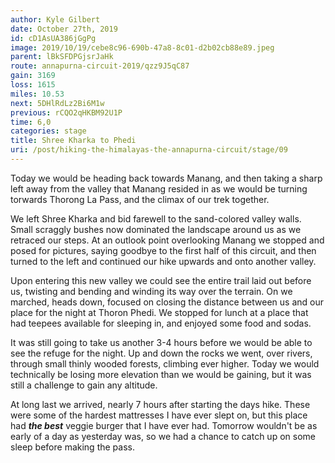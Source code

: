 ```yaml
---
author: Kyle Gilbert
date: October 27th, 2019
id: cD1AsUA386jGgPg
image: 2019/10/19/cebe8c96-690b-47a8-8c01-d2b02cb88e89.jpeg
parent: lBkSFDPGjsrJaHk
route: annapurna-circuit-2019/qzz9J5qC87
gain: 3169
loss: 1615
miles: 10.53
next: 5DHlRdLz2Bi6M1w
previous: rCQO2qHKBM92U1P
time: 6,0
categories: stage
title: Shree Kharka to Phedi
uri: /post/hiking-the-himalayas-the-annapurna-circuit/stage/09
---
```


<Stats />

<Route />

Today we would be heading back towards Manang, and then taking a sharp left
away from the valley that Manang resided in as we would be turning torwards
Thorong La Pass, and the climax of our trek together.

We left Shree Kharka and bid farewell to the sand-colored valley walls. Small
scraggly bushes now dominated the landscape around us as we retraced our steps.
At an outlook point overlooking Manang we stopped and posed for pictures, saying
goodbye to the first half of this circuit, and then turned to the left and
continued our hike upwards and onto another valley.

Upon entering this new valley we could see the entire trail laid out before us,
twisting and bending and winding its way over the terrain. On we marched, heads
down, focused on closing the distance between us and our place for the night at
Thoron Phedi. We stopped for lunch at a place that had teepees available for
sleeping in, and enjoyed some food and sodas.

It was still going to take us another 3-4 hours before we would be able to see
the refuge for the night. Up and down the rocks we went, over rivers, through
small thinly wooded forests, climbing ever higher. Today we would technically
be losing more elevation than we would be gaining, but it was still a challenge
to gain any altitude.

At long last we arrived, nearly 7 hours after starting the days hike. These were
some of the hardest mattresses I have ever slept on, but this place had
__*the best*__ veggie burger that I have ever had. Tomorrow wouldn't
be as early of a day as yesterday was, so we had a chance to catch up on some
sleep before making the pass.

